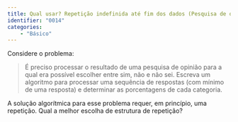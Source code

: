 ```yaml
---
title: Qual usar? Repetição indefinida até fim dos dados (Pesquisa de opinião)
identifier: "0014"
categories:
    - "Básico"
---
```


::: {.exercicio}
Considere o problema: 

> É preciso processar o resultado de uma pesquisa de opinião para a qual era possível escolher entre sim, não e não sei. Escreva um algoritmo para processar uma sequência de respostas (com mínimo de uma resposta) e determinar as porcentagens de cada categoria. 

A solução algorítmica para esse problema requer, em princípio, uma repetição.
Qual a melhor escolha de estrutura de repetição?

<!-- @sol-0014 -->
:::

